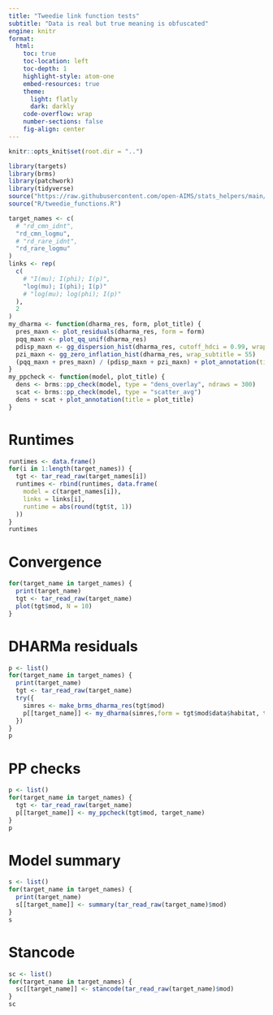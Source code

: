 ```yaml
---
title: "Tweedie link function tests"
subtitle: "Data is real but true meaning is obfuscated"
engine: knitr
format:
  html:
    toc: true
    toc-location: left
    toc-depth: 1
    highlight-style: atom-one
    embed-resources: true
    theme:
      light: flatly
      dark: darkly
    code-overflow: wrap
    number-sections: false
    fig-align: center
---
```



```r
knitr::opts_knit$set(root.dir = "..")
```

```r
library(targets)
library(brms)
library(patchwork)
library(tidyverse)
source("https://raw.githubusercontent.com/open-AIMS/stats_helpers/main/R/dharma.R")
source("R/tweedie_functions.R")

target_names <- c(
  # "rd_cmn_idnt",  
  "rd_cmn_logmu",  
  # "rd_rare_idnt", 
  "rd_rare_logmu"
)
links <- rep(
  c(
    # "I(mu); I(phi); I(p)", 
    "log(mu); I(phi); I(p)"
    # "log(mu); log(phi); I(p)"
  ), 
  2
)
my_dharma <- function(dharma_res, form, plot_title) {
  pres_maxn <- plot_residuals(dharma_res, form = form)
  pqq_maxn <- plot_qq_unif(dharma_res)
  pdisp_maxn <- gg_dispersion_hist(dharma_res, cutoff_hdci = 0.99, wrap_subtitle = 55)
  pzi_maxn <- gg_zero_inflation_hist(dharma_res, wrap_subtitle = 55)
  (pqq_maxn + pres_maxn) / (pdisp_maxn + pzi_maxn) + plot_annotation(title = plot_title)
}
my_ppcheck <- function(model, plot_title) {
  dens <- brms::pp_check(model, type = "dens_overlay", ndraws = 300)
  scat <- brms::pp_check(model, type = "scatter_avg")
  dens + scat + plot_annotation(title = plot_title)
}
```

# Runtimes
```r
runtimes <- data.frame()
for(i in 1:length(target_names)) {
  tgt <- tar_read_raw(target_names[i])
  runtimes <- rbind(runtimes, data.frame(
    model = c(target_names[i]),
    links = links[i],
    runtime = abs(round(tgt$t, 1))
  ))
}
runtimes
```

# Convergence
```r
for(target_name in target_names) {
  print(target_name)
  tgt <- tar_read_raw(target_name)
  plot(tgt$mod, N = 10)
}
```

# DHARMa residuals
```r
p <- list()
for(target_name in target_names) {
  print(target_name)
  tgt <- tar_read_raw(target_name)
  try({
    simres <- make_brms_dharma_res(tgt$mod)
    p[[target_name]] <- my_dharma(simres,form = tgt$mod$data$habitat, target_name)
  })
}
p
```

# PP checks
```r
p <- list()
for(target_name in target_names) {
  tgt <- tar_read_raw(target_name)
  p[[target_name]] <- my_ppcheck(tgt$mod, target_name)
}
p
```

# Model summary

```r
s <- list()
for(target_name in target_names) {
  print(target_name)
  s[[target_name]] <- summary(tar_read_raw(target_name)$mod)
}
s
```

# Stancode

```r
sc <- list()
for(target_name in target_names) {
  sc[[target_name]] <- stancode(tar_read_raw(target_name)$mod)
}
sc
```